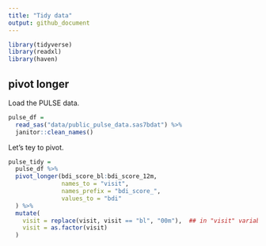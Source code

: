```yaml
---
title: "Tidy data"
output: github_document
---
```


```r
library(tidyverse)
library(readxl)
library(haven)
```

## pivot longer

Load the PULSE data.
```r
pulse_df =
  read_sas("data/public_pulse_data.sas7bdat") %>%
  janitor::clean_names()

```
Let's tey to pivot.
```r
pulse_tidy = 
  pulse_df %>%
  pivot_longer(bdi_score_bl:bdi_score_12m, 
               names_to = "visit",
               names_prefix = "bdi_score_",
               values_to = "bdi"
  ) %>%
  mutate(
    visit = replace(visit, visit == "bl", "00m"),  ## in "visit" variable which is under the condition replace 
    visit = as.factor(visit)
  )


```
